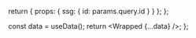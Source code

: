 
  return { props: { ssg: { id: params.query.id } } };
};

  const data = useData();
  return <Wrapped {...data} />;
};

<Parent />
